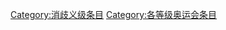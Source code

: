 {{catmore1|[[WikiProject:奥运会|WikiProject:奥运会]]}}
{{Articles by Quality|topic=奥运会|project=奥运会|format=TOC}}
{{empty category}}
[[Category:消歧义级条目|Category:消歧义级条目]]
[[Category:各等级奥运会条目|Category:各等级奥运会条目]]
